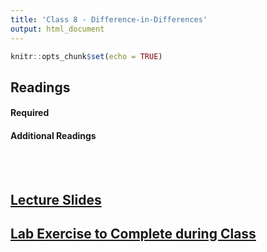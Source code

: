 ```yaml
---
title: 'Class 8 - Difference-in-Differences'
output: html_document
---
```


```r
knitr::opts_chunk$set(echo = TRUE)
```

## Readings
#### Required

#### Additional Readings

<br> </br>

## [Lecture Slides](Classes/Class_8/)

## [Lab Exercise to Complete during Class](Classes/Class_8/Lab Exercise/)




